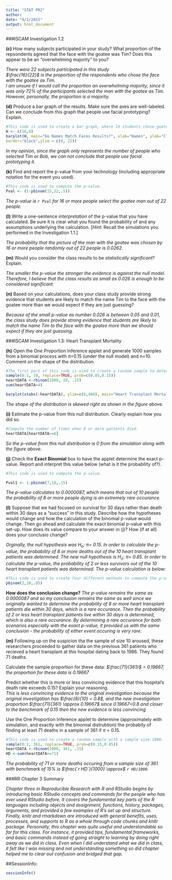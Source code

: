 ```yaml
---
title: "STAT PR2"
author: 
date: "9/1/2015"
output: html_document
---
```


###ISCAM Investigation 1.2    
    
**(c)** How many subjects participated in your study? What proportion of the repsondents agreed that the face with the goatee was Tim? Does this appear to be an "overwhelming majority" to you?   
    
*There were 22 subjects participated in this study*   
*$\frac{16}{22}$ is the proportion of the respondents who chose the face with the goatee as Tim.*    
*I am unsure if I would call the proportion an overwhelming majority, since it was only 72% of the participants selected the man with the goatee as Tim. However, personally, the proportion is a majority.*
    
**(d)** Produce a bar graph of the results. Make sure the axes are well-labeled. Can we conclude from this graph that people use facial prototyping? Explain.   
    
```r
#This code is used to create a bar graph, where 16 students chose goatee man and 6 students chose non-goatee man.
H <- c(16,6)
barplot(H, main="Do Names Match Faces Results?", xlab="Names", ylab="Class Selection", names.arg=c("Tim","Bob"),
border="black",ylim = c(0, 22))

```    

*In my opinion, since the graph only represents the number of people who selected Tim or Bob, we can not conclude that people use facial prototyping it.*   
     
**(k)** Find and report the p-value from your technology (including appropriate notation for the event you used).   
    
```r
#This code is used to compute the p-value.
Pval <- (1-pbinom(15,22,.5))
```
*The p-value is `r Pval` for 16 or more people select the goatee man out of 22 people.*   
    
**(l)** Write a one-sentence *interpretation* of the p-value that  you have calculated. Be sure it is clear what you found the probability of and any assumptions underlying the calculation. [*Hint*: Recall the simulations you performed in the Investigation 1.1.]    

*The probability that the picture of the man with the goatee was chosen by 16 or more people randomly out of 22 people is 0.0262.*  
    
**(m)** Would you consider the class results to be *statistically significant*? Explain.    
    
*The smaller the p-value the stronger the evidence is against the null model. Therefore, I believe that the class results as small as 0.026 is enough to be considered significant.*

    
**(n)** Based on your calculations, does your class study provide strong evidence that students are likely to match the name Tim to the face with the goatee more than we would expect if they are just guessing?    
    
*Because of the small p-value as number 0.026 is between 0.05 and 0.01, the class study does provide strong evidence that students are likely to match the name Tim to the face with the goatee more than we should expect if they are just guessing.*   
    
    
###ISCAM Investigation 1.3: Heart Transplant Mortality    
    
**(h)** Open the One Proportion Inference applet and generate 1000 samples from a binomial process with $\pi$=0.15 (under the null model) and n=10. Comment on the shape of the distribution.   


```r
#The first part of this code is used to create a random sample to determine the number of people who would live with a benchmark of 15%, and last part of the code is used to create a bar graph with a sample size of 1000.
sample(0:1, 10, replace=TRUE, prob=c(0.85,0.15))  
heartDATA <-rbinom(1000, 10, .15)
sum(heartDATA>4)

barplot(xtabs(~heartDATA), ylim=c(0,400), main="Heart Transplant Mortality", xlab="Number of Patients Who Died", ylab="Number of Simulations")
``` 
    
*The shape of the distribution is skewed right as shown in the figure above.*    
    
    
**(i)** Estimate the p-value from this null distribution. Clearly explain how you did so.   
```r
#Compute the number of times when 8 or more patients died.
heartDATA[heartDATA>=8]
```   
*So the p-value from this null distribution is 0 from the simulation along with the figure above.*
    
**(j)** Check the **Exact Binomial** box to have the applet determine the exact p-value. Report and interpret this value below (what is it the probability of?).    

```r
#This code is used to compute the p-value.

Pval1 <- 1-pbinom(7,10,.15)
```    
      
*The p-value calculates to 0.0000087, which means that out of 10 people the probability of 8 or more people dying is an extremely rare occurance.*   
      
**(l)** Suppose that we had focused on survival for 30 days rather than death within 30 days as a "success" in this study. Describe how the hypotheses would change and how the calculation of the binomial p-value would change. Then go ahead and calculate the exact binomial p-value with this set-up. How does its value compare to your answer in (j)? How (if at all) does your conclusio change?    
    
*Orginally, the null hypothesis was $H_{o}$: $\pi$= 0.15. In order to calculate the p-value, the probability of 8 or more deaths out of the 10 heart transplant patients was determined. The new null hypothesis is $H_{o}$: $\pi$= 0.85. In order to calculate the p-value, the probability of 2 or less survivors out of the 10 heart transplant patients was determined. The p-value calculation is below:*

```r
#This code is used to create four different methods to compute the p-value.
pbinom(2,10,.85)
```  

**How does the conclusion change?**
*The p-value remains the same as 0.0000087 and so my conclusion remains the same as well since we originally wanted to determine the probability of 8 or more heart transplant patients die within 30 days, which is a rare occurance. Then the probability of 2 or less heart transplant patients live within 30 days is determined, which is also a rare occurance. By determining a rare occurance for both scenarios especially with the exact p-value, it provided us with the same conclusion - the probability of either event occuring is very rare.*

**(m)** Following up on the suspicion tha the sample of size 10 aroused, these researchers proceeded to gather data on the previous 361 patients who recieved a heart transplant at this hospital dating back to 1986. They found 71 deaths.   
    
Calculate the sample proportion for these data: *$\frac{71}{361}$ = 0.19667, the proportion for these data is 0.19667*    

Predict whether this is more or less convincing evidence that this hospital's death rate exceeds 0.15? Explain your reasoning.   
*This is less convincing evidence to the original investigation because the original investigation has $\frac{8}{10} = 0.8$, and the new investigation proportion $\frac{71}{361} \approx 0.19667$ since 0.19667<0.8 and closer to the benchmark of 0.15 then the new evidence is less convincing*    
    
Use the One Proportion Inference applet to determine (approximately with simulation, and exactly with the binomial distrubtion) the probabily of finding at least 71 deaths in a sample of 361 if $\pi$ = 0.15.   
```r
#This code is used to create a random sample with a sample size 1000.
sample(0:1, 361, replace=TRUE, prob=c(0.15,0.85))  
heartDATA <-rbinom(1000, 361, .15)
HD <-sum(heartDATA>=71)
```
   

*The probability of 71 or more deaths occuring from a sample size of 361 with benchmark of 15% is $\frac{`r HD`}{1000} \approx$ `r HD/1000`.*
    
 
    
###RR Chapter 3 Summary   

*Chapter three in Reproducible Research with R and RStudio begins by introducing basic RStudio concepts and commands for the people who has ever used RStudio before. It covers the fundamental key parts of the R languages including objects and assignment, functions, history, packages, arguments, and provided a few examples of R's set up and structure. Finally, knitr and rmarkdown are introduced with general benefits, uses, processes, and supports to R as a whole through code chunks and knitr package. Personally, this chapter was quite useful and understandable so far for this class. For instance, it provided tips, fundamental frameworks, and basic commands instead of going straight to learning by doing right away as we did in class. Even when I did understand what we did in class, it felt like I was missing and not understanding something so did chapter helped me to clear out confusion and bridged that gap.*
  
##SessionInfo:    
```r
sessionInfo()
```